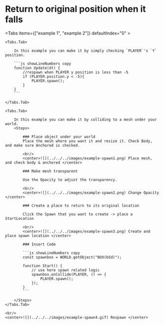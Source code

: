 
# Return to original position when it falls

<Tabs items={["example 1", "example 2"]} defaultIndex="0" >
    
    <Tabs.Tab>

        In this example you can make it by simply checking `PLAYER`'s `Y` position.

        ```js showLineNumbers copy
        function Update(dt) {
            //respawn when PLAYER y position is less than -5
            if (PLAYER.position.y < -5){
                PLAYER.spawn();
            }
        }
        ```

    </Tabs.Tab>

    <Tabs.Tab>

        In this example you can make it by colliding to a mesh under your world.
        <Steps>

            ### Place object under your world
            Place the mesh where you want it and resize it. Check Body, and make sure Anchored is checked.

            <br/>
            <center>![](../../../images/example-spawn1.png) Place mesh, and check body & anchored </center>

            ### Make mesh transparent

            Use the Opacity to adjust the transparency.

            <br/>
            <center>![](../../../images/example-spawn2.png) Change Opacity </center>

            ### Create a place to return to its original location

            Click the Spawn that you want to create -> place a StartLocation

            <br/>
            <center>![](../../../images/example-spawn3.png) Create and place spawn location </center>

            ### Insert Code

            ```js showLineNumbers copy
            const spawnbox = WORLD.getObject("BOX(b5d)");

            function Start() {
                // use here spawn related logic
                spawnbox.onCollide(PLAYER, () => {
                    PLAYER.spawn();
                });
            }
            ```

        </Steps>
    </Tabs.Tab>

    <br/>
    <center>![](../../../images/example-spawn4.gif) Respawn </center>

</Tabs>
